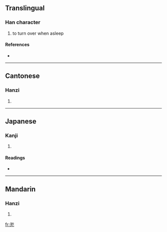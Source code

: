 ==Translingual==

===Han character===
{{Han char|rn=36|rad=夕|as=02|sn=5|four=2721<sub>2</sub>|canj=弓戈尸山 (NISU)}}

# to turn over when asleep

====References====
* {{Han ref|kx=0246.040|dkj=05752|dj=0489.020|hdz=20861.050|uh=5917|ud=22807|bh=C970|bd=51568}}

----

==Cantonese==

===Hanzi===
{{yue-hanzi|jyut=|y=yun2}}

# {{defn|Cantonese}}

----

==Japanese==

===Kanji===
{{ja-kanji|grade=|rs=夕02}}

# {{defn|Japanese}}

====Readings====
* {{ja-readings|on=[[えん]] (en), [[おん]] (on)|kun=[[ころがりうす]] (korogariusu)}}

----

==Mandarin==

===Hanzi===
{{cmn-hanzi|pin=[[yuàn]] ([[yuan4]])|wg=yüan<sup>4</sup>}}

# {{defn|Mandarin}}

[[fr:夗]]